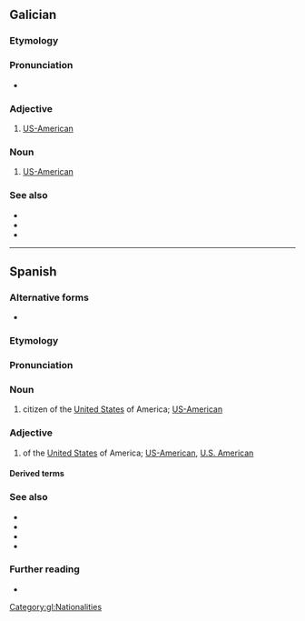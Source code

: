 {{also|estado-unidense}}
==Galician==

===Etymology===
{{suffix|gl|Estados Unidos|ense|gloss1=United States}}

===Pronunciation===
* {{IPA|gl|/ɪs.ta.ðow.niˈðen.sɪ/}}

===Adjective===
{{gl-adj}}

# [[US-American]]

===Noun===
{{gl-noun|mf}}

# [[US-American]]

===See also===
* {{l|gl|americano}}
* {{l|gl|gringo}}
* {{l|gl|norteamericano}}

[[Category:gl:Nationalities]]

----

==Spanish==

===Alternative forms===
* {{alter|es|estadunidense||Honduras|Mexico}}

===Etymology===
{{suffix|es|Estados Unidos|ense|gloss1=United States}}

===Pronunciation===
{{es-pr|estádounidénse<audio:LL-Q1321 (spa)-Millars-estadounidense.wav;Audio (Spain)>}}

===Noun===
{{es-noun|mf}}

# citizen of the [[United States]] of America; [[US-American]]

===Adjective===
{{es-adj}}

# of the [[United States]] of America; [[US-American]], [[U.S. American]]

====Derived terms====
{{col3|es
|afroestadounidense
|angloestadounidense
|inglés estadounidense
|virgenense estadounidense
|sinoestadounidense
}}

===See also===
* {{l|es|americano}}
* {{l|es|yanqui}}
* {{l|es|gringo}}
* {{l|es|norteamericano}}

===Further reading===
* {{R:es:DRAE}}

{{C|es|Demonyms|Nationalities}}